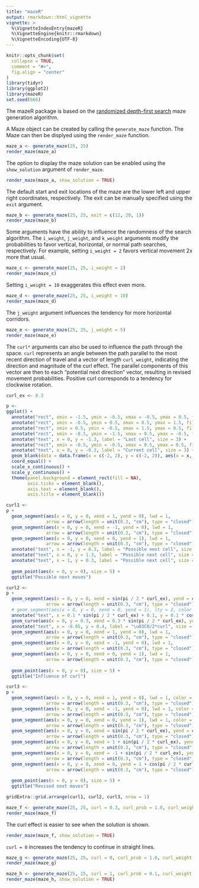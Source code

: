 ```yaml
---
title: "mazeR"
output: rmarkdown::html_vignette
vignette: >
  %\VignetteIndexEntry{mazeR}
  %\VignetteEngine{knitr::rmarkdown}
  %\VignetteEncoding{UTF-8}
---
```


```r
knitr::opts_chunk$set(
  collapse = TRUE,
  comment = "#>",
  fig.align = "center"
)
library(tidyr)
library(ggplot2)
library(mazeR)
set.seed(666)

```

The mazeR package is based on the [randomized depth-first search](https://en.wikipedia.org/wiki/Maze_generation_algorithm) maze generation algorithm.

A Maze object can be created by calling the `generate_maze` function. The Maze can then be displyed using the `render_maze` function.  

```r
maze_a <- generate_maze(25, 25)
render_maze(maze_a)
```

The option to display the maze solution can be enabled using the `show_solution` argument of `render_maze`.

```r
render_maze(maze_a, show_solution = TRUE)
```

The default start and exit locations of the maze are the lower left and upper right coordinates, respectively. The exit can be manually specified using the `exit` argument.

```r
maze_b <- generate_maze(25, 25, exit = c(12, 20, 1))
render_maze(maze_b)
```

Some arguments have the ability to influence the randomness of the search algorithm. The `i_weight`, `j_weight`, and `k_weight` arguments modify the probabilities to favor vertical, horizontal, or normal path searches, respectively. For example, setting `i_weight = 2` favors vertical movement 2x more that usual.

```r
maze_c <- generate_maze(25, 25, i_weight = 2)
render_maze(maze_c)
```

Setting `i_weight = 10` exaggerates this effect even more.

```r
maze_d <- generate_maze(25, 25, i_weight = 10)
render_maze(maze_d)
```

The `j_weight` argument influences the tendency for more horizontal corridors. 

```r
maze_e <- generate_maze(25, 25, j_weight = 5)
render_maze(maze_e)
```

The `curl*` arguments can also be used to influence the path through the space. `curl` represents an angle between the path parallel to the most recent direction of travel and a vector of length `curl_weight`, indicating the direction and magnitude of the curl effect. The parallel components of this vector are then to each "potential next direction" vector, resulting in revised movement probabilities. Positive curl corresponds to a tendency for clockwise rotation.

```r

curl_ex <- 0.3

p <- 
ggplot() +
  annotate("rect", xmin = -1.5, ymin = -0.5, xmax = -0.5, ymax = 0.5, fill = "springgreen", alpha = 0.5) +
  annotate("rect", xmin = -0.5, ymin = 0.5, xmax = 0.5, ymax = 1.5, fill = "springgreen", alpha = 0.5) +
  annotate("rect", xmin = 0.5, ymin = -0.5, xmax = 1.5, ymax = 0.5, fill = "springgreen", alpha = 0.5) +
  annotate("rect", xmin = -0.5, ymin = -1.5, xmax = 0.5, ymax = -0.5, fill = "gray80", alpha = 0.5) +
  annotate("text", x = 0, y = -1.3, label = "Last cell", size = 3) +
  annotate("rect", xmin = -0.5, ymin = -0.5, xmax = 0.5, ymax = 0.5, fill = "dodgerblue", alpha = 0.5) +
  annotate("text", x = 0, y = -0.3, label = "Current cell", size = 3) +
  geom_blank(data = data.frame(x = c(-2, 2), y = c(-2, 2)), aes(x = x, y = y)) +
  coord_equal() +
  scale_x_continuous() +
  scale_y_continuous() +
  theme(panel.background = element_rect(fill = NA),
        axis.ticks = element_blank(),
        axis.text = element_blank(),
        axis.title = element_blank())

curl1 <- 
p + 
  geom_segment(aes(x = 0, y = 0, xend = 1, yend = 0), lwd = 1, 
               arrow = arrow(length = unit(0.3, "cm"), type = "closed"), lineend = "round", linejoin = "mitre") +
  geom_segment(aes(x = 0, y = 0, xend = -1, yend = 0), lwd = 1, 
               arrow = arrow(length = unit(0.3, "cm"), type = "closed"), lineend = "round", linejoin = "mitre") +
  geom_segment(aes(x = 0, y = 0, xend = 0, yend = 1), lwd = 1, 
               arrow = arrow(length = unit(0.3, "cm"), type = "closed"), lineend = "round", linejoin = "mitre") +
  annotate("text", x = -1, y = 0.3, label = "Possible next cell", size = 3) +
  annotate("text", x = 0, y = 1.3, label = "Possible next cell", size = 3) +
  annotate("text", x = 1, y = 0.3, label = "Possible next cell", size = 3) +
  
  geom_point(aes(x = 0, y = 0), size = 5) +
  ggtitle("Possible next moves")

curl2 <- 
p +
  geom_segment(aes(x = 0, y = 0, xend = sin(pi / 2 * curl_ex), yend = cos(pi / 2 * curl_ex)), lwd = 1, 
               arrow = arrow(length = unit(0.3, "cm"), type = "closed"), lineend = "round", linejoin = "mitre") +
  # geom_segment(aes(x = 0, y = 0, xend = 0, yend = 1), lty = 2, color = "gray60") +
  annotate("text", x = 0.1 * sin(pi / 2 * curl_ex) + 0.1, y = 0.1 * cos(pi / 2 * curl_ex), angle = 90 - 27, label = "curl_weight", size = 3, hjust = 0, vjust = 0.5) +
  geom_curve(aes(x = 0, y = 0.3, xend = 0.3 * sin(pi / 2 * curl_ex), yend = 0.3 * cos(pi / 2 * curl_ex)), curvature = -0.3) +
  annotate("text", x = -0.05, y = 0.4, label = "\u03C0/2*curl", size = 3, hjust = 1, vjust = 0.5) +
  geom_segment(aes(x = 0, y = 0, xend = 1, yend = 0), lwd = 1, 
               arrow = arrow(length = unit(0.3, "cm"), type = "closed"), lineend = "round", linejoin = "mitre", color = "gray60") +
  geom_segment(aes(x = 0, y = 0, xend = -1, yend = 0), lwd = 1, 
               arrow = arrow(length = unit(0.3, "cm"), type = "closed"), lineend = "round", linejoin = "mitre", color = "gray60") +
  geom_segment(aes(x = 0, y = 0, xend = 0, yend = 1), lwd = 1, 
               arrow = arrow(length = unit(0.3, "cm"), type = "closed"), lineend = "round", linejoin = "mitre", color = "gray60") +
  
  geom_point(aes(x = 0, y = 0), size = 5) +
  ggtitle("Influence of curl")

curl3 <-  
p + 
  geom_segment(aes(x = 0, y = 0, xend = 1, yend = 0), lwd = 1, color = "gray60",
               arrow = arrow(length = unit(0.3, "cm"), type = "closed"), lineend = "round", linejoin = "mitre") +
  geom_segment(aes(x = 0, y = 0, xend = -1, yend = 0), lwd = 1, color = "gray60", 
               arrow = arrow(length = unit(0.3, "cm"), type = "closed"), lineend = "round", linejoin = "mitre") +
  geom_segment(aes(x = 0, y = 0, xend = 0, yend = 1), lwd = 1, color = "gray60", 
               arrow = arrow(length = unit(0.3, "cm"), type = "closed"), lineend = "round", linejoin = "mitre") +
  geom_segment(aes(x = 0, y = 0, xend = sin(pi / 2 * curl_ex), yend = cos(pi / 2 * curl_ex)), lwd = 1, color = "gray60", 
               arrow = arrow(length = unit(0.3, "cm"), type = "closed"), lineend = "round", linejoin = "mitre") +
  geom_segment(aes(x = 0, y = 0, xend = 1 + sin(pi / 2 * curl_ex), yend = 0), lwd = 1, color = "purple", 
               arrow = arrow(length = unit(0.3, "cm"), type = "closed"), lineend = "round", linejoin = "mitre") +
  geom_segment(aes(x = 0, y = 0, xend = -1 + sin(pi / 2 * curl_ex), yend = 0), lwd = 1, color = "purple", 
               arrow = arrow(length = unit(0.3, "cm"), type = "closed"), lineend = "round", linejoin = "mitre") +
  geom_segment(aes(x = 0, y = 0, xend = 0, yend = 1 + cos(pi / 2 * curl_ex)), lwd = 1, color = "purple", 
               arrow = arrow(length = unit(0.3, "cm"), type = "closed"), lineend = "round", linejoin = "mitre") +
  
  geom_point(aes(x = 0, y = 0), size = 5) +
  ggtitle("Revised next moves")


```

```r

gridExtra::grid.arrange(curl1, curl2, curl3, nrow = 1)

```


```r
maze_f <- generate_maze(25, 25, curl = 0.3, curl_prob = 1.0, curl_weight = 2, exit = c(12, 12, 1))
render_maze(maze_f)
```

The curl effect is easier to see when the solution is shown.

```r
render_maze(maze_f, show_solution = TRUE)
```

`curl = 0` increases the tendency to continue in straight lines.

```r
maze_g <- generate_maze(25, 25, curl = 0, curl_prob = 1.0, curl_weight = 10, exit = c(12, 12, 1))
render_maze(maze_g)
```


```r

maze_h <- generate_maze(25, 25, curl = 1, curl_prob = 0.1, curl_weight = 10, uncurl = TRUE)
render_maze(maze_h, show_solution = TRUE)

```

